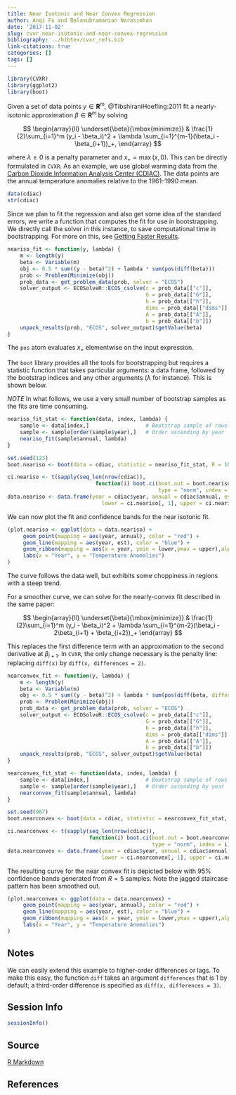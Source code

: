 ```yaml
---
title: Near Isotonic and Near Convex Regression
author: Anqi Fu and Balasubramanian Narasimhan
date: '2017-11-02'
slug: cvxr_near-isotonic-and-near-convex-regression
bibliography: ../bibtex/cvxr_refs.bib
link-citations: true
categories: []
tags: []
---
```


```r
library(CVXR)
library(ggplot2)
library(boot)
```

Given a set of data points $y \in {\mathbf R}^m$,
@TibshiraniHoefling:2011 fit a nearly-isotonic approximation $\beta
\in {\mathbf R}^m$ by solving

$$
\begin{array}{ll}
\underset{\beta}{\mbox{minimize}} & \frac{1}{2}\sum_{i=1}^m (y_i - \beta_i)^2 + \lambda \sum_{i=1}^{m-1}(\beta_i - \beta_{i+1})_+,
\end{array}
$$

where $\lambda \geq 0$ is a penalty parameter and $x_+
=\max(x,0)$. This can be directly formulated in `CVXR`.  As an
example, we use global warming data from
the
[Carbon Dioxide Information Analysis Center (CDIAC)](http://cdiac.ess-dive.lbl.gov/ftp/trends/temp/jonescru/). The
data points are the annual temperature anomalies relative to the
1961--1990 mean.

```r
data(cdiac)
str(cdiac)
```

Since we plan to fit the regression and also get some idea of the
standard errors, we write a function that computes the fit for use in
bootstrapping. We directly call the solver in this instance, to save
computational time in bootstrapping. For more on this, see [Getting
Faster Results](/cvxr_examples/speed/).

```r
neariso_fit <- function(y, lambda) {
    m <- length(y)
    beta <- Variable(m)
    obj <- 0.5 * sum((y - beta)^2) + lambda * sum(pos(diff(beta)))
    prob <- Problem(Minimize(obj))
    prob_data <- get_problem_data(prob, solver = "ECOS")
    solver_output <- ECOSolveR::ECOS_csolve(c = prob_data[["c"]],
                                            G = prob_data[["G"]],
                                            h = prob_data[["h"]],
                                            dims = prob_data[["dims"]],
                                            A = prob_data[["A"]],
                                            b = prob_data[["b"]])
    unpack_results(prob, "ECOS", solver_output)$getValue(beta)
}
```
The `pos` atom evaluates $x_+$ elementwise on the input expression.

The `boot` library provides all the tools for bootstrapping but
requires a statistic function that takes particular arguments: a data
frame, followed by the bootstrap indices and any other arguments
($\lambda$ for instance). This is shown below.

_NOTE_ In what follows, we use a very small number of bootstrap
samples as the fits are time consuming.

```r
neariso_fit_stat <- function(data, index, lambda) {
    sample <- data[index,]                  # Bootstrap sample of rows
    sample <- sample[order(sample$year),]   # Order ascending by year
    neariso_fit(sample$annual, lambda)
}
```

```r
set.seed(123)
boot.neariso <- boot(data = cdiac, statistic = neariso_fit_stat, R = 10, lambda = 0.44)

ci.neariso <- t(sapply(seq_len(nrow(cdiac)),
                            function(i) boot.ci(boot.out = boot.neariso, conf = 0.95,
                                                type = "norm", index = i)$normal[-1]))
data.neariso <- data.frame(year = cdiac$year, annual = cdiac$annual, est = boot.neariso$t0,
                              lower = ci.neariso[, 1], upper = ci.neariso[, 2])
```

We can now plot the fit and confidence bands for the near isotonic
fit. 

```r
(plot.neariso <- ggplot(data = data.neariso) +
     geom_point(mapping = aes(year, annual), color = "red") +
     geom_line(mapping = aes(year, est), color = "blue") +
     geom_ribbon(mapping = aes(x = year, ymin = lower,ymax = upper),alpha=0.3) +
     labs(x = "Year", y = "Temperature Anomalies")
)
```
The curve follows the data well, but exhibits some choppiness in
regions with a steep trend. 

For a smoother curve, we can solve for the nearly-convex fit described
in the same paper: 

$$
\begin{array}{ll}
\underset{\beta}{\mbox{minimize}} & \frac{1}{2}\sum_{i=1}^m (y_i -
\beta_i)^2 + \lambda \sum_{i=1}^{m-2}(\beta_i - 2\beta_{i+1} + \beta_{i+2})_+ \end{array} 
$$

This replaces the first difference term with an approximation to the
second derivative at $\beta_{i+1}$. In `CVXR`, the only change
necessary is the penalty line: replacing `diff(x)` by 
`diff(x, differences = 2)`.

```r
nearconvex_fit <- function(y, lambda) {
    m <- length(y)
    beta <- Variable(m)
    obj <- 0.5 * sum((y - beta)^2) + lambda * sum(pos(diff(beta, differences = 2)))
    prob <- Problem(Minimize(obj))
    prob_data <- get_problem_data(prob, solver = "ECOS")
    solver_output <- ECOSolveR::ECOS_csolve(c = prob_data[["c"]],
                                            G = prob_data[["G"]],
                                            h = prob_data[["h"]],
                                            dims = prob_data[["dims"]],
                                            A = prob_data[["A"]],
                                            b = prob_data[["b"]])
    unpack_results(prob, "ECOS", solver_output)$getValue(beta)
}

nearconvex_fit_stat <- function(data, index, lambda) {
    sample <- data[index,]                  # Bootstrap sample of rows
    sample <- sample[order(sample$year),]   # Order ascending by year
    nearconvex_fit(sample$annual, lambda)
}

set.seed(987)
boot.nearconvex <- boot(data = cdiac, statistic = nearconvex_fit_stat, R = 5, lambda = 0.44)

ci.nearconvex <- t(sapply(seq_len(nrow(cdiac)),
                          function(i) boot.ci(boot.out = boot.nearconvex, conf = 0.95,
                                              type = "norm", index = i)$normal[-1]))
data.nearconvex <- data.frame(year = cdiac$year, annual = cdiac$annual, est = boot.nearconvex$t0,
                              lower = ci.nearconvex[, 1], upper = ci.nearconvex[, 2])

```

The resulting curve for the near convex fit is depicted below with
95\% confidence bands generated from $R = 5$ samples. Note the jagged
staircase pattern has been smoothed out. 


```r
(plot.nearconvex <- ggplot(data = data.nearconvex) +
     geom_point(mapping = aes(year, annual), color = "red") +
     geom_line(mapping = aes(year, est), color = "blue") +
     geom_ribbon(mapping = aes(x = year, ymin = lower,ymax = upper),alpha=0.3) +
     labs(x = "Year", y = "Temperature Anomalies")
)
```

## Notes

We can easily extend this example to higher-order differences or
lags. To make this easy, the function `diff` takes an argument
`differences` that is 1 by default; a third-order difference is specified
as `diff(x, differences = 3)`.

## Session Info

```r
sessionInfo()
```

## Source

[R Markdown](https://github.com/bnaras/cvxr_docs/blob/master/content/cvxr_examples/near-isotonic-and-near-convex-regression.Rmd)

## References
